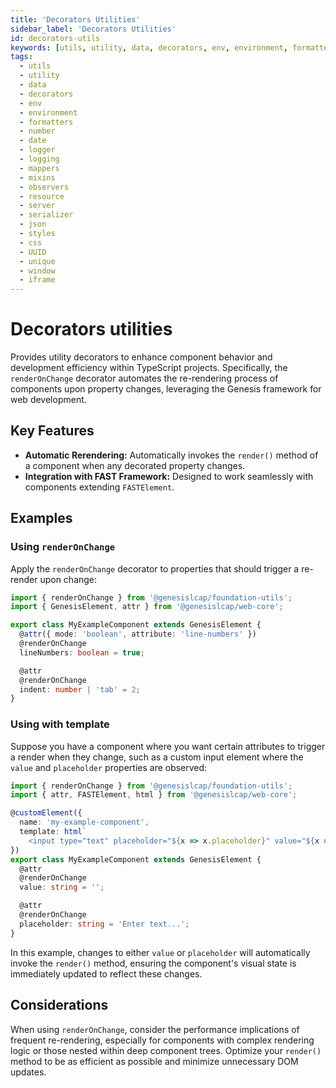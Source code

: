 ```yaml
---
title: 'Decorators Utilities'
sidebar_label: 'Decorators Utilities'
id: decorators-utils
keywords: [utils, utility, data, decorators, env, environment, formatters, number, date, logger, logging, mappers, mixins, observers, resource, server, serializer, json, styles, css, UUID, unique, window, iframe]
tags:
  - utils
  - utility
  - data
  - decorators
  - env
  - environment
  - formatters
  - number
  - date
  - logger
  - logging
  - mappers
  - mixins
  - observers
  - resource
  - server
  - serializer
  - json
  - styles
  - css
  - UUID
  - unique
  - window
  - iframe
---
```


# Decorators utilities

Provides utility decorators to enhance component behavior and development efficiency within TypeScript projects. Specifically, the `renderOnChange` decorator automates the re-rendering process of components upon property changes, leveraging the Genesis framework for web development.

## Key Features

- **Automatic Rerendering:** Automatically invokes the `render()` method of a component when any decorated property changes.
- **Integration with FAST Framework:** Designed to work seamlessly with components extending `FASTElement`.

## Examples

### Using `renderOnChange`

Apply the `renderOnChange` decorator to properties that should trigger a re-render upon change:

```typescript
import { renderOnChange } from '@genesislcap/foundation-utils';
import { GenesisElement, attr } from '@genesislcap/web-core';

export class MyExampleComponent extends GenesisElement {
  @attr({ mode: 'boolean', attribute: 'line-numbers' })
  @renderOnChange
  lineNumbers: boolean = true;

  @attr
  @renderOnChange
  indent: number | 'tab' = 2;
}
```

### Using with template

Suppose you have a component where you want certain attributes to trigger a render when they change, such as a custom input element where the `value` and `placeholder` properties are observed:

```typescript
import { renderOnChange } from '@genesislcap/foundation-utils';
import { attr, FASTElement, html } from '@genesislcap/web-core';

@customElement({
  name: 'my-example-component',
  template: html`
    <input type="text" placeholder="${x => x.placeholder}" value="${x => x.value}" />`,
})
export class MyExampleComponent extends GenesisElement {
  @attr
  @renderOnChange
  value: string = '';

  @attr
  @renderOnChange
  placeholder: string = 'Enter text...';
}
```

In this example, changes to either `value` or `placeholder` will automatically invoke the `render()` method, ensuring the component's visual state is immediately updated to reflect these changes.

## Considerations

When using `renderOnChange`, consider the performance implications of frequent re-rendering, especially for components with complex rendering logic or those nested within deep component trees. Optimize your `render()` method to be as efficient as possible and minimize unnecessary DOM updates.

